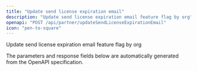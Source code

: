 ```yaml
---
title: "Update send license expiration email"
description: "Update send license expiration email feature flag by org"
openapi: "POST /api/partner/updateSendLicenseExpirationEmail"
icon: "pen-to-square"
---
```


Update send license expiration email feature flag by org

<Note>
The parameters and response fields below are automatically generated from the OpenAPI specification.
</Note>
